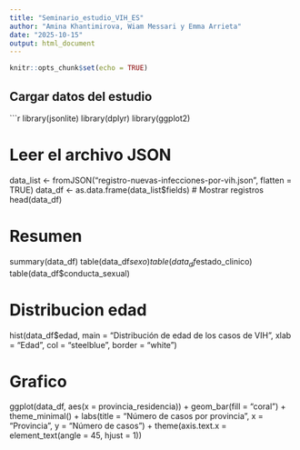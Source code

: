 ```yaml
---
title: "Seminario_estudio_VIH_ES"
author: "Amina Khantimirova, Wiam Messari y Emma Arrieta"
date: "2025-10-15"
output: html_document
---
```


```r
knitr::opts_chunk$set(echo = TRUE)
```

## Cargar datos del estudio
```r
library(jsonlite)
library(dplyr)
library(ggplot2)

# Leer el archivo JSON
data_list <- fromJSON("registro-nuevas-infecciones-por-vih.json", flatten = TRUE)
data_df <- as.data.frame(data_list$fields)
# Mostrar registros
head(data_df)

# Resumen
summary(data_df)
table(data_df$sexo)
table(data_df$estado_clinico)
table(data_df$conducta_sexual)

# Distribucion edad
hist(data_df$edad,
main = "Distribución de edad de los casos de VIH",
xlab = "Edad",
col = "steelblue",
border = "white")

# Grafico 
ggplot(data_df, aes(x = provincia_residencia)) +
geom_bar(fill = "coral") +
theme_minimal() +
labs(title = "Número de casos por provincia", x = "Provincia", y = "Número de casos") +
theme(axis.text.x = element_text(angle = 45, hjust = 1))






